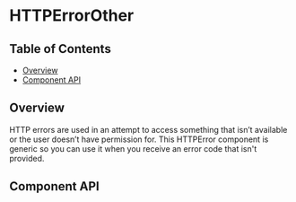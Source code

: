 
# HTTPErrorOther

## Table of Contents

- [Overview](#overview)
- [Component API](#component-api)

## Overview

<!-- TODO: Overview. -->

HTTP errors are used in an attempt to access something that isn’t available or
the user doesn’t have permission for. This HTTPError component is generic so you
can use it when you receive an error code that isn't provided.

## Component API

<ArgsTable />
